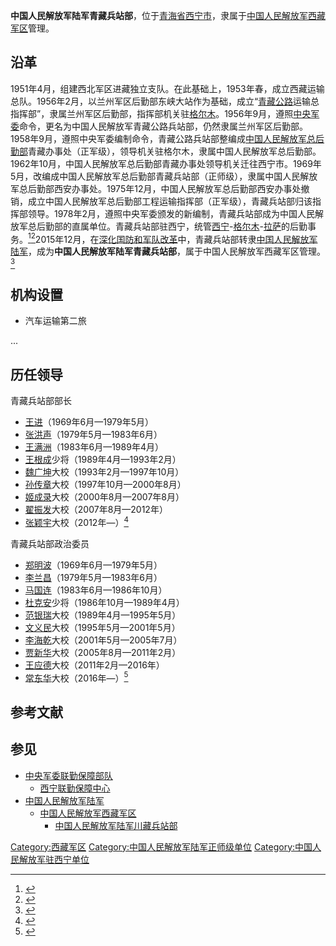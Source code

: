 {{Infobox PRCG
|color = darkgreen
|机构名称 = 中国人民解放军陆军青藏兵站部
|上级机构 = [[中国人民解放军西藏军区|中国人民解放军西藏军区]]
|机构类型 = 
|军事级别 = 正师级|nocat
|标志1 = China Emblem PLA.svg
|标志1说明 = [[中国人民解放军军徽|中国人民解放军军徽]]
|职位1 = 部长
|人员1 = [[易军|易军]]
|衔级1 = 大校
|职位2 = 政治委员
|人员2 = [[田林|田林]]
|衔级2 = 大校
|职位3 =
|人员3 =
|职位4 =
|人员4 =
|地址1 = [[青海省|青海省]][[西宁市|西宁市]]
|成立时间 = 
|a=
|b=
|c=
|d=
|E=
|e=
}}

'''中国人民解放军陆军青藏兵站部'''，位于[[青海省|青海省]][[西宁市|西宁市]]，隶属于[[中国人民解放军西藏军区|中国人民解放军西藏军区]]管理。

==沿革==
1951年4月，组建西北军区进藏独立支队。在此基础上，1953年春，成立西藏运输总队。1956年2月，以兰州军区后勤部东峡大站作为基础，成立“[[青藏公路|青藏公路]]运输总指挥部”，隶属兰州军区后勤部，指挥部机关驻[[格尔木|格尔木]]。1956年9月，遵照[[中央军委|中央军委]]命令，更名为中国人民解放军青藏公路兵站部，仍然隶属兰州军区后勤部。1958年9月，遵照中央军委编制命令，青藏公路兵站部整编成[[中国人民解放军总后勤部|中国人民解放军总后勤部]]青藏办事处（正军级），领导机关驻格尔木，隶属中国人民解放军总后勤部。1962年10月，中国人民解放军总后勤部青藏办事处领导机关迁往西宁市。1969年5月，改编成中国人民解放军总后勤部青藏兵站部（正师级），隶属中国人民解放军总后勤部西安办事处。1975年12月，中国人民解放军总后勤部西安办事处撤销，成立中国人民解放军总后勤部工程运输指挥部（正军级），青藏兵站部归该指挥部领导。1978年2月，遵照中央军委颁发的新编制，青藏兵站部成为中国人民解放军总后勤部的直属单位。青藏兵站部驻西宁，统管[[西宁|西宁]]-[[格尔木|格尔木]]-[[拉萨|拉萨]]的后勤事务。<ref>{{Cite web |url=http://www.81.cn/jwzb/2013-08/17/content_5517984.htm |title=总后专家团为青藏兵站部驻西宁地区部队提供服务，中国军网，2013-08-17 |accessdate=2016-09-14 |archive-date=2017-02-20 |archive-url=https://web.archive.org/web/20170220020514/http://www.81.cn/jwzb/2013-08/17/content_5517984.htm |dead-url=no }}</ref><ref>{{Cite web |url=http://www.81.cn/jwgz/2015-12/21/content_6824329.htm |title=历经5次调整改革的青藏兵站部如何面对改革，中国军网，2015-12-21 |accessdate=2016-09-14 |archive-date=2017-02-20 |archive-url=https://web.archive.org/web/20170220014703/http://www.81.cn/jwgz/2015-12/21/content_6824329.htm |dead-url=no }}</ref>2015年12月，在[[深化国防和军队改革|深化国防和军队改革]]中，青藏兵站部转隶[[中国人民解放军陆军|中国人民解放军陆军]]，成为'''中国人民解放军陆军青藏兵站部'''，属于中国人民解放军西藏军区管理。<ref>{{Cite web |url=http://news.qq.com/a/20160630/018408.htm |title=军报证实：青藏兵站部已由原总后勤部转隶陆军，腾讯，2016-06-30 |accessdate=2016-09-14 |archive-date=2017-02-20 |archive-url=https://web.archive.org/web/20170220015609/http://news.qq.com/a/20160630/018408.htm |dead-url=no }}</ref>

==机构设置==
*汽车运输第二旅
...

==历任领导==
{{col-begin}}
{{col-2}}
;青藏兵站部部长
*[[王进|王进]]（1969年6月—1979年5月）
*[[张洪声|张洪声]]（1979年5月—1983年6月）
*[[王满洲|王满洲]]（1983年6月—1989年4月）
*[[王根成|王根成]]少将（1989年4月—1993年2月）
*[[魏广坤|魏广坤]]大校（1993年2月—1997年10月）
*[[孙传章|孙传章]]大校（1997年10月—2000年8月）
*[[姬成录|姬成录]]大校（2000年8月—2007年8月）
*[[翟振发|翟振发]]大校（2007年8月—2012年）
*[[张颖宇|张颖宇]]大校（2012年—）<ref>{{Cite web |url=http://cpc.people.com.cn/n/2012/0718/c87228-18543171.html |title=青藏兵站部隆重举行庆功大会，中国共产党新闻网，2012-07-18 |accessdate=2016-09-14 |archive-date=2019-01-24 |archive-url=https://web.archive.org/web/20190124014210/http://cpc.people.com.cn/n/2012/0718/c87228-18543171.html |dead-url=no }}</ref>

{{col-2}}
;青藏兵站部政治委员
*[[郑明波|郑明波]]（1969年6月—1979年5月）
*[[李兰昌|李兰昌]]（1979年5月—1983年6月）
*[[马国连|马国连]]（1983年6月—1986年10月）
*[[杜克安|杜克安]]少将（1986年10月—1989年4月）
*[[范银瑞|范银瑞]]大校（1989年4月—1995年5月）
*[[文义民|文义民]]大校（1995年5月—2001年5月）
*[[李海乾|李海乾]]大校（2001年5月—2005年7月）
*[[贾新华|贾新华]]大校（2005年8月—2011年2月）
*[[王应德|王应德]]大校（2011年2月—2016年）
*[[常东华|常东华]]大校（2016年—）<ref>{{Cite web |url=http://www.js7tv.cn/news/201602_35779.html |title=党委机关解难帮困 让奉献雪域高原的官兵最温暖，中国军视网，2016-02-12 |accessdate=2016-09-14 |archive-date=2016-09-16 |archive-url=https://archive.is/20160916110105/http://www.js7tv.cn/news/201602_35779.html |dead-url=no }}</ref>
{{col-end}}

== 参考文献 ==
{{reflist}}

== 参见 ==
{{Portal|中华人民共和国|军事|青海|西藏}}
* [[中央军委联勤保障部队|中央军委联勤保障部队]]
** [[西宁联勤保障中心|西宁联勤保障中心]]
* [[中国人民解放军陆军|中国人民解放军陆军]]
** [[中国人民解放军西藏军区|中国人民解放军西藏军区]]
*** [[中国人民解放军陆军川藏兵站部|中国人民解放军陆军川藏兵站部]]

[[Category:西藏军区|Category:西藏军区]]
[[Category:中国人民解放军陆军正师级单位|Category:中国人民解放军陆军正师级单位]]
[[Category:中国人民解放军驻西宁单位|Category:中国人民解放军驻西宁单位]]